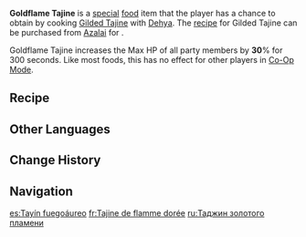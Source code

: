 {{Food Infobox
|id              = 108501
|description     = Dehya's specialty. As you open the unassuming lid, the supple meat that lies within is so tender one could get drunk on the sensation of it slipping between your lips... It seems that Dehya's dab kitchen hand is as steady as her sword-arm.
|type            = DEF-Boosting Dishes
|effectType      = DEF Up
|effect          = Increases all party members' Max HP by 30% for 300s.
|quality         = 3
|character       = Dehya
|base            = Gilded Tajine
}}

'''Goldflame Tajine''' is a [[:Category:Special Dishes|special]] [[food]] item that the player has a chance to obtain by cooking [[Gilded Tajine]] with [[Dehya]]. The [[recipe]] for Gilded Tajine can be purchased from [[Azalai]] for {{Item|Mora|x=5,000}}.

Goldflame Tajine increases the Max HP of all party members by '''30'''% for 300 seconds. Like most foods, this has no effect for other players in [[Co-Op Mode]].

==Recipe==
{{Recipe
|type      = Cooking
|character = Dehya
|Raw Meat  = 2
|Padisarah = 2
|Spice     = 1
|Onion     = 1
|sort      = Raw Meat;Padisarah;Spice;Onion
}}

==Other Languages==
{{Other Languages
|en      = Goldflame Tajine
|zhs     = 炽金之锅
|zhs_rm  = Chìjīn zhī Guō
|zht     = 熾金之鍋
|zht_rm  = Chìjīn zhī Guō
|zh_tl   = Goldflame Hot Pot
|ja      = 熾金の鍋
|ja_rm   = Shikin no Nabe{{Assumed}}
|ja_tl   = Goldflame Hot Pot
|ko      = 화염 도금 타진
|ko_tl   = Flame Gilded Tajine
|es      = Tayín fuegoáureo
|es_tl   = Goldflame Tajine
|fr      = Tajine de flamme dorée
|fr_tl   = Golden Flame Tajine
|ru      = Таджин золотого пламени
|ru_tl   = Goldflame Tajine
|th      = Goldflame Tajine
|vi      = Tajine Lửa Vàng
|vi_tl   = 
|de      = Goldflammen-Tajine
|de_tl   = 
|id      = Goldflame Tajine
|pt      = Panelão Fervente
|pt_tl   = 
|tr      = Alevli Tajin
|tr_tl   = 
|it      = Tajine rovente
|it_tl   = Scorching Tajine
}}

==Change History==
{{Change History|3.5}}

==Navigation==
{{Food Navbox|type=Special Dishes}}

[[es:Tayín fuegoáureo]]
[[fr:Tajine de flamme dorée]]
[[ru:Таджин золотого пламени]]